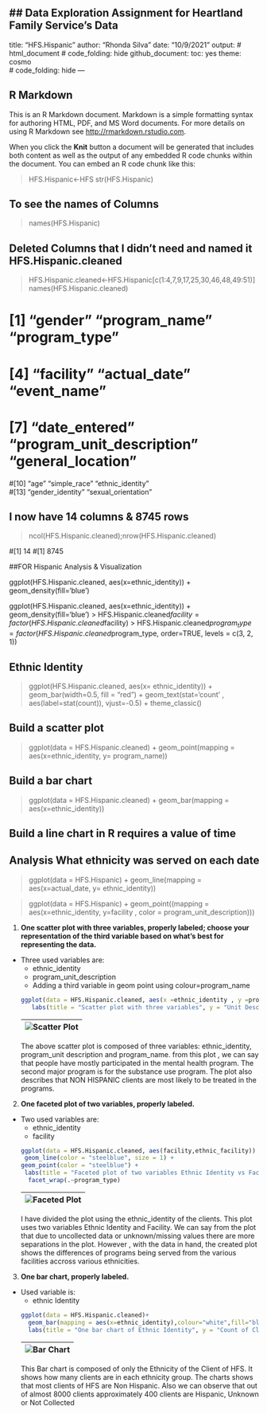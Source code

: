 ## Data Exploration Assignment for Heartland Family Service's Data
---
title: "HFS.Hispanic"
author: "Rhonda Silva"
date: "10/9/2021"
output: 
  # html_document
 # code_folding: hide
  github_document:
  toc: yes
  theme: cosmo  
 # code_folding: hide
---




## R Markdown

This is an R Markdown document. Markdown is a simple formatting syntax for authoring HTML, PDF, and MS Word documents. For more details on using R Markdown see <http://rmarkdown.rstudio.com>.

When you click the **Knit** button a document will be generated that includes both content as well as the output of any embedded R code chunks within the document. You can embed an R code chunk like this:

> HFS.Hispanic<-HFS
> str(HFS.Hispanic)

## To see the names of Columns

> names(HFS.Hispanic)  

## Deleted Columns that I didn't need and named it HFS.Hispanic.cleaned

> HFS.Hispanic.cleaned<-HFS.Hispanic[c(1:4,7,9,17,25,30,46,48,49:51)]
> names(HFS.Hispanic.cleaned)

# [1] "gender"                   "program_name"             "program_type"            
# [4] "facility"                 "actual_date"              "event_name"              
# [7] "date_entered"             "program_unit_description" "general_location"        
#[10] "age"                      "simple_race"              "ethnic_identity"         
#[13] "gender_identity"          "sexual_orientation"

 
## I now have 14 columns & 8745 rows

> ncol(HFS.Hispanic.cleaned);nrow(HFS.Hispanic.cleaned)

#[1] 14
#[1] 8745


##FOR Hispanic Analysis & Visualization

ggplot(HFS.Hispanic.cleaned, aes(x=ethnic_identity)) + geom_density(fill='blue')

ggplot(HFS.Hispanic.cleaned, aes(x=ethnic_identity)) + geom_density(fill='blue')
> HFS.Hispanic.cleaned$facility = factor(HFS.Hispanic.cleaned$facility)
> HFS.Hispanic.cleaned$program_type = factor(HFS.Hispanic.cleaned$program_type, order=TRUE, levels = c(3, 2, 1))


## Ethnic Identity
>ggplot(HFS.Hispanic.cleaned, aes(x= ethnic_identity)) +
geom_bar(width=0.5, fill = "red") + 
geom_text(stat='count' , aes(label=stat(count)), vjust=-0.5) + 
theme_classic()

## Build a scatter plot

> ggplot(data  = HFS.Hispanic.cleaned) + geom_point(mapping = aes(x=ethnic_identity, y= program_name))

## Build a bar chart

> ggplot(data  = HFS.Hispanic.cleaned) + geom_bar(mapping = aes(x=ethnic_identity))

## Build a line chart in R   requires a value of time
## Analysis  What ethnicity was served on each date


> ggplot(data  = HFS.Hispanic) + geom_line(mapping = aes(x=actual_date, y= ethnic_identity))


> ggplot(data  = HFS.Hispanic) + geom_point((mapping = aes(x=ethnic_identity, y=facility , color = program_unit_description)))




1. **One scatter plot with three variables, properly labeled; choose your representation of the third variable based on what’s best for representing the data.**  
* Three used variables are:
  * ethnic_identity
  * program_unit_description  
  * Adding a third variable in geom point using colour=program_name 
```r
ggplot(data = HFS.Hispanic.cleaned, aes(x =ethnic_identity , y =program_unit_description , colour=program_name)) +geom_point(size = 3)+
     labs(title = "Scatter plot with three variables", y = "Unit Description of the Program", x = "Ethnicity")
```
| ![Scatter Plot](https://drive.google.com/file/d/1hqBmtLyGwtJ-zJV_xCfnxOYho40i-HAl/view?usp=sharing)<!-- -->
| -
The above scatter plot is composed of three variables: ethnic_identity, program_unit description and program_name. from this plot , we can say that people have mostly participated in the mental health program. The second major program is for the substance use program. The plot also describes that NON HISPANIC clients are most likely  to be treated in the programs.

2. **One faceted plot of two variables, properly labeled.**  
* Two used variables are:
  * ethnic_identity
  * facility  
```r
ggplot(data = HFS.Hispanic.cleaned, aes(facility,ethnic_facility)) +
 geom_line(color = "steelblue", size = 1) +
  geom_point(color = "steelblue") +
   labs(title = "Faceted plot of two variables Ethnic Identity vs Facility", y = "facility", x = "ethnic_identity") +
    facet_wrap(.~program_type)
```
| ![Faceted Plot](https://drive.google.com/file/d/1kCcUmCd8mEkKSBf_Ycqswpwo31cCXMd9/view?usp=sharing)<!-- -->
| -
I have divided the plot using the ethnic_identity of the clients. This plot uses two variables Ethnic Identity and Facility. We can say from the plot that due to uncollected data or unknown/missing values there are more separations in the plot. However , with the data in hand, the created plot shows the differences of programs being served from the various facilities accross various ethnicities.

3. **One bar chart, properly labeled.**  
* Used variable is:
  * ethnic Identity  
```r
ggplot(data = HFS.Hispanic.cleaned)+
    geom_bar(mapping = aes(x=ethnic_identity),colour="white",fill="blue")+
    labs(title = "One bar chart of Ethnic Identity", y = "Count of Clients of Each Ethnicity", x = "Client Ethnicity")
```
| ![Bar Chart](https://drive.google.com/file/d/16IcDy-hIaaTcTjHRp7vGDsaCfiUpN0Ec/view?usp=sharing)<!-- -->
| -
This Bar chart is composed of only the Ethnicity of the Client of HFS. It shows how many clients are in each ethnicity group. The charts shows that most clients of HFS are Non Hispanic. Also we can observe that out of almost 8000 clients approximately 400 clients are Hispanic, Unknown or Not Collected
